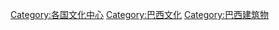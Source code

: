 [[Category:各国文化中心|Category:各国文化中心]]
[[Category:巴西文化|Category:巴西文化]]
[[Category:巴西建筑物|Category:巴西建筑物]]